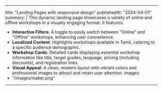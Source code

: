 ---
title: "Landing Pages with responsive design"
publishedAt: "2024-04-01"
summary: |
  This dynamic landing page showcases a variety of online and offline workshops in a visually engaging format. It features:
  - **Interactive Filters**: A toggle to easily switch between "Online" and "Offline" workshops, enhancing user convenience.
  - **Localized Content**: Highlights workshops available in Tamil, catering to a specific audience demographic.
  - **Workshop Cards**: Detailed cards displaying essential workshop information like title, target grades, language, pricing (including discounts), and registration links.
  - **Visual Appeal**: A clean, modern layout with vibrant colors and professional images to attract and retain user attention.
images:
  - "/images/maker.png"
----
